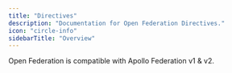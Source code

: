 ---
title: "Directives"
description: "Documentation for Open Federation Directives."
icon: "circle-info"
sidebarTitle: "Overview"
---

Open Federation is compatible with Apollo Federation v1 & v2.

<CardGroup>
  <Card title="@shareable" icon="share-nodes" href="/federation/directives/shareable" horizontal />
  <Card title="@authenticated" icon="lock" href="/federation/directives/authenticated" horizontal />
  <Card title="@requiresScopes" icon="key" href="/federation/directives/requiresscopes" horizontal />
  <Card title="@openfed__subscriptionFilter" icon="filter" href="/federation/directives/openfed__subscriptionfilter" horizontal />
  <Card title="@openfed__configureDescription" icon="pen-to-square" href="/federation/directives/openfed__configuredescription" horizontal />
</CardGroup>
